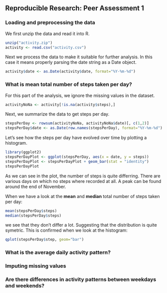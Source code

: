 ## Reproducible Research: Peer Assessment 1

### Loading and preprocessing the data

We first unzip the data and read it into R.

```r
unzip("activity.zip")
activity <- read.csv("activity.csv")
```

Next we process the data to make it suitable for further analysis. In this case
it means properly parsing the date string as a Date object.

```r
activity$date <- as.Date(activity$date, format="%Y-%m-%d")
```

### What is mean total number of steps taken per day?

For this part of the analysis, we ignore the missing values in the dataset.

```r
activityNoNa <- activity[!is.na(activity$steps),]
```

Next, we summarize the data to get steps per day. 

```r
stepsPerDay <- rowsum(activityNoNa, activityNoNa$date)[, c(1,2)]
stepsPerDay$date <- as.Date(row.names(stepsPerDay), format="%Y-%m-%d")
```
Let's see how the steps per day have evolved over time by plotting a histogram.

```r
library(ggplot2)
stepsPerDayPlot <- ggplot(stepsPerDay, aes(x = date, y = steps))
stepsPerDayPlot <- stepsPerDayPlot + geom_bar(stat = "identity")
stepsPerDayPlot
```

As we can see in the plot, the number of steps is quite differring. There are
various days on which no steps where recorded at all. A peak can be found around
the end of November.

When we have a look at the **mean** and **median** total number of steps taken
per day:

```r
mean(stepsPerDay$steps)
median(stepsPerDay$steps)
```

we see that they don't differ a lot. Suggesting that the distribution is quite
symetric. This is confirmed when we look at the histogram:

```r
qplot(stepsPerDay$step, geom="bar")
```

### What is the average daily activity pattern?



### Imputing missing values



### Are there differences in activity patterns between weekdays and weekends?
